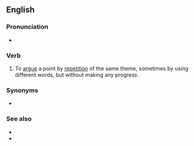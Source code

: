 ==English==

===Pronunciation===
* {{audio|en|En-au-talk in circles.ogg|Audio (AU)}}

===Verb===
{{en-verb|head=[[talk]] [[in]] [[circle]]s|*}}

# {{lb|en|idiomatic}} To [[argue]] a point by [[repetition]] of the same theme, sometimes by using different words, but without making any progress.

===Synonyms===
* {{l|en|speak in circles}}

===See also===
* {{l|en|circular argument}}
* {{l|en|go round in circles}}